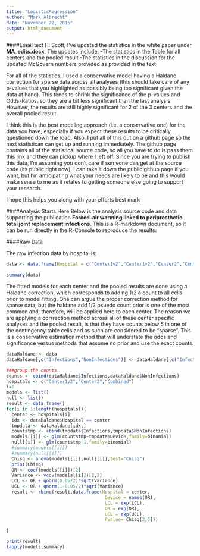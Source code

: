 ```yaml
---
title: "LogisticRegression"
author: "Mark Albrecht"
date: "November 22, 2015"
output: html_document
---
```


####Email text
Hi Scott,
I've updated the statistics in the white paper under **MA_edits.docx**.  The updates include:
-The statistics in the Table for all centers and the pooled result
-The statistics in the discussion for the updated McGovern numbers provided as provided in the text

For all of the statistics, I used a conservative model having a Haldane correction for sparse data across all analyses (this should take care of any p-values that you highlighted as possibly being too significant given the data at hand).  This tends to shrink the significance of the p-values and Odds-Ratios, so they are a bit less significant than the last analysis.  However, the results are still highly significant for 2 of the 3 centers and the overall pooled result.  

I think this is the best modeling approach (i.e. a conservative one) for the data you have, especially if you expect these results to be critically questioned down the road.  Also, I put all of this out on a github page so the next statistican can get up and running immediately.  The github page contains all of the statistical source code, so all you have to do is pass them this [link](https://github.com/albre116/LogisticRegressionAugustine) and they can pickup where I left off.  Since you are trying to publish this data, I'm assuming you don't care if someone can get at the source code (its public right now).  I can take it down the public github page if you want, but I'm anticipating what your needs are likely to be and this would make sense to me as it relates to getting someone else going to support your research.

I hope this helps you along with your efforts
best
mark


####Analysis Starts Here
Below is the analysis source code and data supporting the publication **Forced-air warming linked to periprosthetic total joint replacement infections**.  This is a R-markdown document, so it can be run directly in the R-Console to reproduce the results.

####Raw Data

The raw infection data by hospital is: 

```r
data <- data.frame(Hospital = c("Center1v2","Center1v2","Center2","Center2","Combined","Combined"),Device = c("FAW_2","FAW1","CFW","FAW","CFW","FAW"),Infections = c(10,11,10,21,3,32),NonInfections = c(1087,378,1087,656,368,1034))

summary(data)
```


The fitted models for each center and the pooled results are done using a Haldane correction, which corresponds to adding 1/2 a count to all cells prior to model fitting.  One can argue the proper correction method for sparse data, but the haldane add 1/2 psuedo count prior is one of the most common and, therefore, will be applied here to each center.  The reason we are applying a corrrection method across all of these center specific analyses and the pooled result, is that they have counts below 5 in one of the contingency table cells and as such are considered to be "sparse".  This is a conservative estimation method that will understate the odds and significance versus methods that assume no prior and use the exact counts.

```r
dataHaldane <- data
dataHaldane[,c("Infections","NonInfections")] <- dataHaldane[,c("Infections","NonInfections")] + 0.5

###group the counts
counts <- cbind(dataHaldane$Infections,dataHaldane$NonInfections)
hospitals <- c("Center1v2","Center2","Combined")
i=1
models <- list()
null <- list()
result <- data.frame()
for(i in 1:length(hospitals)){
  center <- hospitals[i]
  idx <- dataHaldane$Hospital == center
  tmpdata <- dataHaldane[idx,]
  countstmp <- cbind(tmpdata$Infections,tmpdata$NonInfections)
  models[[i]] <- glm(countstmp~tmpdata$Device,family=binomial)
  null[[i]] <- glm(countstmp~1,family=binomial)
  #summary(models[[i]])
  #summary(null[[i]])
  Chisq <- anova(models[[i]],null[[i]],test="Chisq")
  print(Chisq)
  OR <- coef(models[[i]])[2]
  Variance <- vcov(models[[i]])[2,2]
  LCL <- OR + qnorm(0.05/2)*sqrt(Variance)
  UCL <- OR + qnorm(1-0.05/2)*sqrt(Variance)
  result <- rbind(result,data.frame(Hospital = center,
                                     Device = names(OR),
                                     LCL = exp(LCL),
                                     OR = exp(OR),
                                     UCL = exp(UCL),
                                     Pvalue= Chisq[2,5]))
  
}

print(result)
lapply(models,summary)


```





